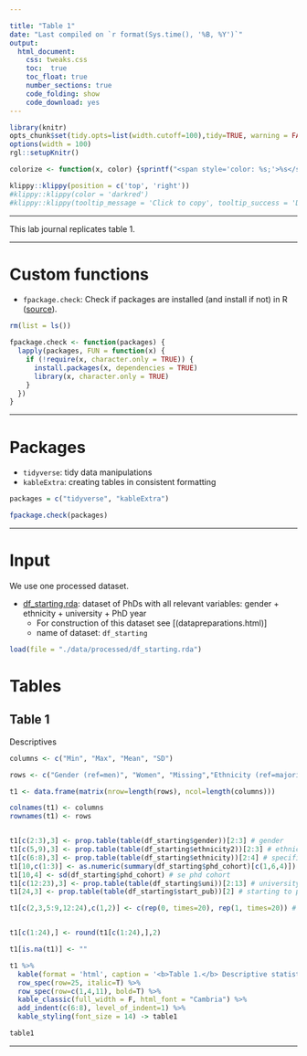 ```yaml
---

title: "Table 1"
date: "Last compiled on `r format(Sys.time(), '%B, %Y')`"
output: 
  html_document:
    css: tweaks.css
    toc:  true
    toc_float: true
    number_sections: true
    code_folding: show
    code_download: yes
---
```



```r

library(knitr)
opts_chunk$set(tidy.opts=list(width.cutoff=100),tidy=TRUE, warning = FALSE, message = FALSE,comment = "#>", cache=TRUE, class.source=c("test"), class.output=c("test2"), cache.lazy = FALSE)
options(width = 100)
rgl::setupKnitr()

colorize <- function(x, color) {sprintf("<span style='color: %s;'>%s</span>", color, x) }

```

```r
klippy::klippy(position = c('top', 'right'))
#klippy::klippy(color = 'darkred')
#klippy::klippy(tooltip_message = 'Click to copy', tooltip_success = 'Done')
```


----

This lab journal replicates table 1. 
  

----

# Custom functions

- `fpackage.check`: Check if packages are installed (and install if not) in R ([source](https://vbaliga.github.io/verify-that-r-packages-are-installed-and-loaded/)).  


```r

rm(list = ls())

fpackage.check <- function(packages) {
  lapply(packages, FUN = function(x) {
    if (!require(x, character.only = TRUE)) {
      install.packages(x, dependencies = TRUE)
      library(x, character.only = TRUE)
    }
  })
}


```


---  

# Packages

- `tidyverse`: tidy data manipulations
- `kableExtra`: creating tables in consistent formatting


```r

packages = c("tidyverse", "kableExtra")

fpackage.check(packages)

```


--- 

# Input



We use one processed dataset.

* [df_starting.rda](): dataset of PhDs with all relevant variables: gender + ethnicity + university + PhD year  
    - For construction of this dataset see [(datapreparations.html)]  
    - name of dataset: `df_starting` 
    

```r

load(file = "./data/processed/df_starting.rda")

```




# Tables


## Table 1

Descriptives

```r

columns <- c("Min", "Max", "Mean", "SD")

rows <- c("Gender (ref=men)", "Women", "Missing","Ethnicity (ref=majority)", "Minority", "Caribbean", "Turkish", "Moroccan", "Other", "<strong>PhD Cohort</strong></p>", "University (ref=Erasmus University)", "Leiden University", "Radboud University", "University of Groningen", "Delft University of Technology", "Eindhoven University of Technology", "Tilburg University", "Maastricht University", "University of Twente", "Utrecht University", "University of Amsterdam", "Vrije Universiteit Amsterdam", "Wageningen University and Research Centre", "<strong>Starting to publish</strong></p>", "Source: Dutch Doctoral Recipients (D-cubed) data 1990-2020")

t1 <- data.frame(matrix(nrow=length(rows), ncol=length(columns)))

colnames(t1) <- columns
rownames(t1) <- rows


t1[c(2:3),3] <- prop.table(table(df_starting$gender))[2:3] # gender
t1[c(5,9),3] <- prop.table(table(df_starting$ethnicity2))[2:3] # ethnicity
t1[c(6:8),3] <- prop.table(table(df_starting$ethnicity))[2:4] # specific ethnic groups
t1[10,c(1:3)] <- as.numeric(summary(df_starting$phd_cohort)[c(1,6,4)]) # phd cohort
t1[10,4] <- sd(df_starting$phd_cohort) # se phd cohort
t1[c(12:23),3] <- prop.table(table(df_starting$uni))[2:13] # university of doctorate
t1[24,3] <- prop.table(table(df_starting$start_pub))[2] # starting to publish

t1[c(2,3,5:9,12:24),c(1,2)] <- c(rep(0, times=20), rep(1, times=20)) # binary variables min/max


t1[c(1:24),] <- round(t1[c(1:24),],2)

t1[is.na(t1)] <- ""

```


```r

t1 %>%
  kable(format = 'html', caption = '<b>Table 1.</b> Descriptive statistics for analyses `starting to publish` (N=90,475)', escape=FALSE) %>%
  row_spec(row=25, italic=T) %>%
  row_spec(row=c(1,4,11), bold=T) %>%
  kable_classic(full_width = F, html_font = "Cambria") %>%
  add_indent(c(6:8), level_of_indent=1) %>%
  kable_styling(font_size = 14) -> table1

table1


```




-----
